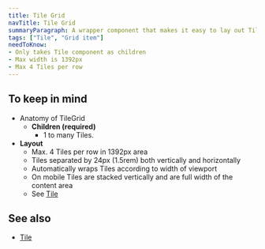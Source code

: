 ```yaml
---
title: Tile Grid
navTitle: Tile Grid
summaryParagraph: A wrapper component that makes it easy to lay out Tiles in a way that is responsive.
tags: ["Tile", "Grid item"]
needToKnow:
- Only takes Tile component as children
- Max width is 1392px
- Max 4 Tiles per row
---
```


## To keep in mind

*   Anatomy of TileGrid
    *   **Children (required)**
        *   1 to many Tiles.
*   **Layout**
    *   Max. 4 Tiles per row in 1392px area
    *   Tiles separated by 24px (1.5rem) both vertically and horizontally
    *   Automatically wraps Tiles according to width of viewport
    *   On mobile Tiles are stacked vertically and are full width of the content area
    *   See [Tile](/components/tile)

## See also
*   [Tile](/components/tile)

